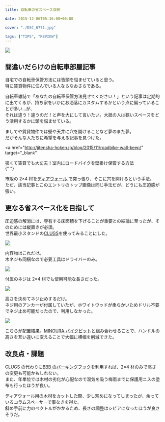 ---
title: 自転車の省スペース収納

date: 2015-12-06T05:16:00+00:00

cover: "./DSC_6771.jpg"

tags: ["TIPS", "REVIEW"]
---

![ ](./DSC_6771.jpg)

## 間違いだらけの自転車部屋記事

自宅での自転車保管方法には皆頭を悩ませていると思う。  
特に賃貸物件に住んでいる人ならなおさらである。

自転車雑誌で「あなたの自転車保管方法見せてください！」という記事は定期的に出てくるが、持ち家をいかにお洒落にカスタムするかという点に偏っていることが多い…が、  
それは違う！違うのだ！と声を大にして言いたい。大抵の人は狭いスペースをどう活用するかに頭を悩ませている。

ましてや賃貸物件では壁や天井に穴を開けることなど夢のまた夢。  
だがそんな人たちに希望を与える記事を見つけた。

<a
  href="http://jitensha-hoken.jp/blog/2015/11/roadbike-wall-keep/"
  target="_blank"
>
  狭くて賃貸でも大丈夫！室内にロードバイクを壁掛け保管する方法
  <br />{" "}
</a>

市販の 2&#215;4 材を<a href="http://www.amazon.co.jp/gp/product/B00QM84KDM/ref=as_li_ss_tl?ie=UTF8&camp=247&creative=7399&creativeASIN=B00QM84KDM&linkCode=as2&tag=gensobunya-22" rel="nofollow">ディアウォール </a>で突っ張り、そこに穴を開けるという手法。  
ただ、該当記事とこのエントリのトップ画像は同じ手法だが、どうにも圧迫感が強い。

## 更なる省スペース化を目指して

圧迫感の解消には、専有する床面積を下げることが重要との結論に至ったが、そのためには縦置きが必須。  
世界最小スタンドの<a href="http://www.amazon.co.jp/gp/product/B01119G72S/ref=as_li_ss_tl?ie=UTF8&camp=247&creative=7399&creativeASIN=B01119G72S&linkCode=as2&tag=gensobunya-22" rel="nofollow">CLUGS</a>を使ってみることにした。

![ ](./DSC_6761.jpg)

内容物はこれだけ。  
木ネジも同梱なので必要工具はドライバーのみ。

![ ](./DSC_6763.jpg)

付属のネジは 2&#215;4 材でも使用可能な長さだった。

![ ](./DSC_6765.jpg)

高さを決めてネジ止めするだけ。  
ネジ用のアンカーが付属していたが、ホワイトウッドが柔らかいためドリル不要でネジ止め可能だったので、利用しなかった。

![ ](./DSC_6770.jpg)

こちらが配置結果。[MINOURA バイクピット](https://amzn.to/2N1CPqn)と組み合わせることで、ハンドルの高さを互い違いに変えることで大幅に横幅を削減できた。

## 改良点・課題

CLUGS の代わりに<a href="http://www.amazon.co.jp/gp/product/B000VT2CS8/ref=as_li_ss_tl?ie=UTF8&camp=247&creative=7399&creativeASIN=B000VT2CS8&linkCode=as2&tag=gensobunya-22" rel="nofollow">BBB のパーキングフック</a>を利用すれば、2&#215;4 材のみで高さの変更も可能かもしれない。  
また、年単位では木材の劣化が心配なので湿気を吸う梅雨までに保護用ニスの塗布も行ったほうが良い。

ディアウォール用の木材をカットした際、少し短めになってしまったが、余っているコラムスペーサーで事なきを得た。  
斜め手前に力のベクトルがかかるため、長さの調整はシビアになったほうが良さそうだ。

<LinkBox isAmazonLink url="https://www.amazon.co.jp/dp/B00QM84KDM/" />

<LinkBox isAmazonLink url="https://www.amazon.co.jp/dp/B01119G72S/" />

<LinkBox isAmazonLink url="https://www.amazon.co.jp/dp/B0071I27NW/" />

<LinkBox isAmazonLink url="https://www.amazon.co.jp/dp/B000VT2CS8/" />
